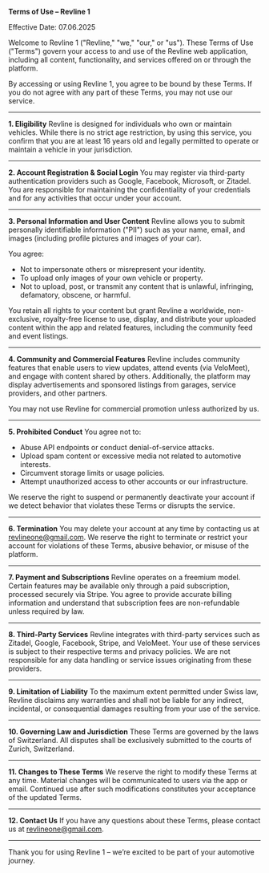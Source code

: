 **Terms of Use – Revline 1**

Effective Date: 07.06.2025

Welcome to Revline 1 ("Revline," "we," "our," or "us"). These Terms of Use ("Terms") govern your access to and use of the Revline web application, including all content, functionality, and services offered on or through the platform.

By accessing or using Revline 1, you agree to be bound by these Terms. If you do not agree with any part of these Terms, you may not use our service.

---

**1. Eligibility**
Revline is designed for individuals who own or maintain vehicles. While there is no strict age restriction, by using this service, you confirm that you are at least 16 years old and legally permitted to operate or maintain a vehicle in your jurisdiction.

---

**2. Account Registration & Social Login**
You may register via third-party authentication providers such as Google, Facebook, Microsoft, or Zitadel. You are responsible for maintaining the confidentiality of your credentials and for any activities that occur under your account.

---

**3. Personal Information and User Content**
Revline allows you to submit personally identifiable information ("PII") such as your name, email, and images (including profile pictures and images of your car).

You agree:

* Not to impersonate others or misrepresent your identity.
* To upload only images of your own vehicle or property.
* Not to upload, post, or transmit any content that is unlawful, infringing, defamatory, obscene, or harmful.

You retain all rights to your content but grant Revline a worldwide, non-exclusive, royalty-free license to use, display, and distribute your uploaded content within the app and related features, including the community feed and event listings.

---

**4. Community and Commercial Features**
Revline includes community features that enable users to view updates, attend events (via VeloMeet), and engage with content shared by others. Additionally, the platform may display advertisements and sponsored listings from garages, service providers, and other partners.

You may not use Revline for commercial promotion unless authorized by us.

---

**5. Prohibited Conduct**
You agree not to:

* Abuse API endpoints or conduct denial-of-service attacks.
* Upload spam content or excessive media not related to automotive interests.
* Circumvent storage limits or usage policies.
* Attempt unauthorized access to other accounts or our infrastructure.

We reserve the right to suspend or permanently deactivate your account if we detect behavior that violates these Terms or disrupts the service.

---

**6. Termination**
You may delete your account at any time by contacting us at [revlineone@gmail.com](mailto:revlineone@gmail.com). We reserve the right to terminate or restrict your account for violations of these Terms, abusive behavior, or misuse of the platform.

---

**7. Payment and Subscriptions**
Revline operates on a freemium model. Certain features may be available only through a paid subscription, processed securely via Stripe. You agree to provide accurate billing information and understand that subscription fees are non-refundable unless required by law.

---

**8. Third-Party Services**
Revline integrates with third-party services such as Zitadel, Google, Facebook, Stripe, and VeloMeet. Your use of these services is subject to their respective terms and privacy policies. We are not responsible for any data handling or service issues originating from these providers.

---

**9. Limitation of Liability**
To the maximum extent permitted under Swiss law, Revline disclaims any warranties and shall not be liable for any indirect, incidental, or consequential damages resulting from your use of the service.

---

**10. Governing Law and Jurisdiction**
These Terms are governed by the laws of Switzerland. All disputes shall be exclusively submitted to the courts of Zurich, Switzerland.

---

**11. Changes to These Terms**
We reserve the right to modify these Terms at any time. Material changes will be communicated to users via the app or email. Continued use after such modifications constitutes your acceptance of the updated Terms.

---

**12. Contact Us**
If you have any questions about these Terms, please contact us at [revlineone@gmail.com](mailto:revlineone@gmail.com).

---

Thank you for using Revline 1 – we’re excited to be part of your automotive journey.
